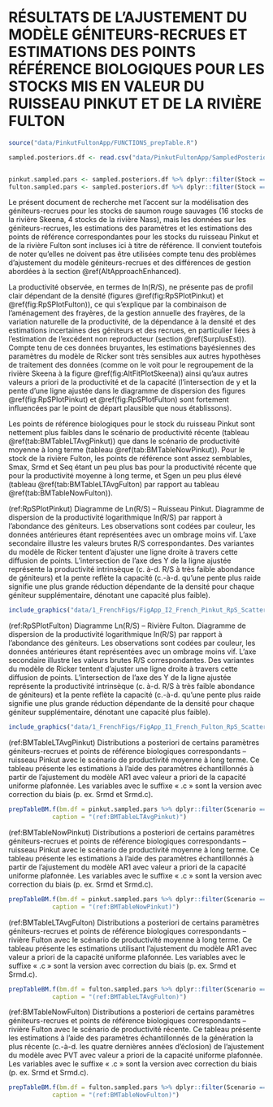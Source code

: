 # RÉSULTATS DE L’AJUSTEMENT DU MODÈLE GÉNITEURS-RECRUES ET ESTIMATIONS DES POINTS RÉFÉRENCE BIOLOGIQUES POUR LES STOCKS MIS EN VALEUR DU RUISSEAU PINKUT ET DE LA RIVIÈRE FULTON {#PinkutFultonResults}


```r


source("data/PinkutFultonApp/FUNCTIONS_prepTable.R")

sampled.posteriors.df <- read.csv("data/PinkutFultonApp/SampledPosteriors_Summary.csv",stringsAsFactors = FALSE)


pinkut.sampled.pars <- sampled.posteriors.df %>% dplyr::filter(Stock == "Pinkut")
fulton.sampled.pars <- sampled.posteriors.df %>% dplyr::filter(Stock == "Fulton")


```

Le présent document de recherche met l’accent sur la modélisation des géniteurs-recrues pour les stocks de saumon rouge sauvages (16 stocks de la rivière Skeena, 4 stocks de la rivière Nass), mais les données sur les géniteurs-recrues, les estimations des paramètres et les estimations des points de référence correspondantes pour les stocks du ruisseau Pinkut et de la rivière Fulton sont incluses ici à titre de référence. Il convient toutefois de noter qu’elles ne doivent pas être utilisées compte tenu des problèmes d’ajustement du modèle géniteurs-recrues et des différences de gestion abordées à la section \@ref(AltApproachEnhanced).

La productivité observée, en termes de ln(R/S), ne présente pas de profil clair dépendant de la densité (figures \@ref(fig:RpSPlotPinkut) et \@ref(fig:RpSPlotFulton)), ce qui s’explique par la combinaison de l’aménagement des frayères, de la gestion annuelle des frayères, de la variation naturelle de la productivité, de la dépendance à la densité et des estimations incertaines des géniteurs et des recrues, en particulier liées à l’estimation de l’excédent non reproducteur (section \@ref(SurplusEst)). Compte tenu de ces données bruyantes, les estimations bayésiennes des paramètres du modèle de Ricker sont très sensibles aux autres hypothèses de traitement des données (comme on le voit pour le regroupement de la rivière Skeena à la figure \@ref(fig:AltFitPlotSkeena)) ainsi qu’aux autres valeurs a priori de la productivité et de la capacité (l’intersection de y et la pente d’une ligne ajustée dans le diagramme de dispersion des figures \@ref(fig:RpSPlotPinkut) et \@ref(fig:RpSPlotFulton) sont fortement influencées par le point de départ plausible que nous établissons).

Les points de référence biologiques pour le stock du ruisseau Pinkut sont nettement plus faibles dans le scénario de productivité récente (tableau \@ref(tab:BMTableLTAvgPinkut)) que dans le scénario de productivité moyenne à long terme (tableau \@ref(tab:BMTableNowPinkut)). Pour le stock de la rivière Fulton, les points de référence sont assez semblables, Smax, Srmd et Seq étant un peu plus bas pour la productivité récente que pour la productivité moyenne à long terme, et Sgen un peu plus élevé (tableau \@ref(tab:BMTableLTAvgFulton)  par rapport au tableau \@ref(tab:BMTableNowFulton)).





\clearpage
(ref:RpSPlotPinkut) Diagramme de Ln(R/S) – Ruisseau Pinkut. Diagramme de dispersion de la productivité logarithmique ln(R/S) par rapport à l’abondance des géniteurs. Les observations sont codées par couleur, les données antérieures étant représentées avec un ombrage moins vif. L’axe secondaire illustre les valeurs brutes R/S correspondantes. Des variantes du modèle de Ricker tentent d’ajuster une ligne droite à travers cette diffusion de points. L’intersection de l’axe des Y de la ligne ajustée représente la productivité intrinsèque (c. à-d. R/S à très faible abondance de géniteurs) et la pente reflète la capacité (c.-à-d. qu’une pente plus raide signifie une plus grande réduction dépendante de la densité pour chaque géniteur supplémentaire, dénotant une capacité plus faible). 

```r
include_graphics("data/1_FrenchFigs/FigApp_I2_French_Pinkut_RpS_ScatterPlot.png")
```



\clearpage
(ref:RpSPlotFulton) Diagramme Ln(R/S) – Rivière Fulton. Diagramme de dispersion de la productivité logarithmique ln(R/S) par rapport à l’abondance des géniteurs. Les observations sont codées par couleur, les données antérieures étant représentées avec un ombrage moins vif. L’axe secondaire illustre les valeurs brutes R/S correspondantes. Des variantes du modèle de Ricker tentent d’ajuster une ligne droite à travers cette diffusion de points. L’intersection de l’axe des Y de la ligne ajustée représente la productivité intrinsèque (c. à-d. R/S à très faible abondance de géniteurs) et la pente reflète la capacité (c.-à-d. qu’une pente plus raide signifie une plus grande réduction dépendante de la densité pour chaque géniteur supplémentaire, dénotant une capacité plus faible).

```r
include_graphics("data/1_FrenchFigs/FigApp_I1_French_Fulton_RpS_ScatterPlot.png")
```




\clearpage
(ref:BMTableLTAvgPinkut) Distributions a posteriori de certains paramètres géniteurs-recrues et points de référence biologiques correspondants – ruisseau Pinkut avec le scénario de productivité moyenne à long terme. Ce tableau présente les estimations à l’aide des paramètres échantillonnés à partir de l’ajustement du modèle AR1 avec valeur a priori de la capacité uniforme plafonnée. Les variables avec le suffixe « .c » sont la version avec correction du biais (p. ex. Srmd et Srmd.c).

```r

prepTableBM.f(bm.df = pinkut.sampled.pars %>% dplyr::filter(Scenario == "LTAvg"),
            caption = "(ref:BMTableLTAvgPinkut)")
```

 
  
(ref:BMTableNowPinkut) Distributions a posteriori de certains paramètres géniteurs-recrues et points de référence biologiques correspondants – ruisseau Pinkut avec le scénario de productivité moyenne à long terme. Ce tableau présente les estimations à l’aide des paramètres échantillonnés à partir de l’ajustement du modèle AR1 avec valeur a priori de la capacité uniforme plafonnée. Les variables avec le suffixe « .c » sont la version avec correction du biais (p. ex. Srmd et Srmd.c).

```r

prepTableBM.f(bm.df = pinkut.sampled.pars %>% dplyr::filter(Scenario == "Now"),
            caption = "(ref:BMTableNowPinkut)")
```




\clearpage
(ref:BMTableLTAvgFulton) Distributions a posteriori de certains paramètres géniteurs-recrues et points de référence biologiques correspondants – rivière Fulton avec le scénario de productivité moyenne à long terme. Ce tableau présente les estimations utilisant l’ajustement du modèle AR1 avec valeur a priori de la capacité uniforme plafonnée. Les variables avec le suffixe « .c » sont la version avec correction du biais (p. ex. Srmd et Srmd.c).

```r

prepTableBM.f(bm.df = fulton.sampled.pars %>% dplyr::filter(Scenario == "LTAvg"),
            caption = "(ref:BMTableLTAvgFulton)")
```

 
  
(ref:BMTableNowFulton) Distributions a posteriori de certains paramètres géniteurs-recrues et points de référence biologiques correspondants – rivière Fulton avec le scénario de productivité récente. Ce tableau présente les estimations à l’aide des paramètres échantillonnés de la génération la plus récente (c.-à-d. les quatre dernières années d’éclosion) de l’ajustement du modèle avec PVT avec valeur a priori de la capacité uniforme plafonnée. Les variables avec le suffixe « .c » sont la version avec correction du biais (p. ex. Srmd et Srmd.c).

```r

prepTableBM.f(bm.df = fulton.sampled.pars %>% dplyr::filter(Scenario == "Now"),
            caption = "(ref:BMTableNowFulton)")
```



